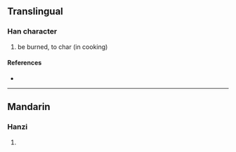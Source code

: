 {{character info/new}}
==Translingual==

===Han character===
{{Han char|rn=86|rad=火|as=09|sn=13|four=|canj=FJRB|ids=⿰火胡}}

# be burned, to char (in cooking)

====References====
* {{Han ref|kx=0678.161|dkj=19261|hdz=32215.050|uh=7173|ud=29043}}

----

==Mandarin==

===Hanzi===
{{cmn-hanzi|pin=[[hú]] ([[hu2]]), [[wěn]] ([[wen3]]), [[yùn]] ([[yun4]])|wg=hu<sup>2</sup>, wen<sup>3</sup>, yün<sup>4</sup>}}

# {{defn|lang=cmn|sort=火09}}